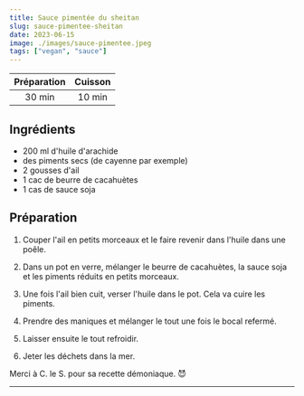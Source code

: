 ```yaml
---
title: Sauce pimentée du sheitan
slug: sauce-pimentee-sheitan
date: 2023-06-15
image: ./images/sauce-pimentee.jpeg
tags: ["vegan", "sauce"]
---
```


| Préparation | Cuisson |
| :-: | :-: |
| 30 min | 10 min |

## Ingrédients

- <ListItem>200 ml d'huile d'arachide</ListItem>
- <ListItem>des piments secs (de cayenne par exemple)</ListItem>
- <ListItem>2 gousses d'ail</ListItem>
- <ListItem>1 cac de beurre de cacahuètes</ListItem>
- <ListItem>1 cas de sauce soja</ListItem>

## Préparation

1. Couper l'ail en petits morceaux et le faire revenir dans l'huile dans une poêle.

2. Dans un pot en verre, mélanger le beurre de cacahuètes, la sauce soja et les piments réduits en petits morceaux.

3. Une fois l'ail bien cuit, verser l'huile dans le pot. Cela va cuire les piments.

4. Prendre des maniques et mélanger le tout une fois le bocal refermé.

5. Laisser ensuite le tout refroidir.

6. Jeter les déchets dans la mer.

Merci à C. le S. pour sa recette démoniaque. 😈

---
